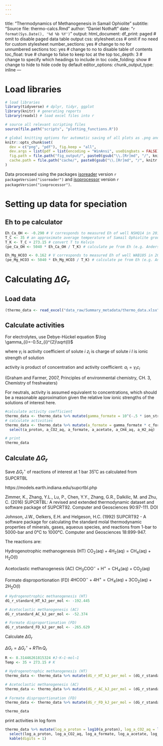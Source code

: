 ```yaml
---
---
---
```

title: "Thermodynamics of Methanogenesis in Samail Ophiolite"
subtitle: "Source file: thermo-calcs.Rmd"
author: "Daniel Nothaft"
date: "`r format(Sys.Date(), '%d %b %Y')`"
output:
  html_document: 
    df_print: paged # omit to disable paged data table output
    css: stylesheet.css # omit if no need for custom stylesheet
    number_sections: yes # change to no for unnumbered sections
    toc: yes # change to no to disable table of contents
    toc_float: true # change to false to keep toc at the top
    toc_depth: 3 # change to specify which headings to include in toc
    code_folding: show # change to hide to hide code by default
editor_options:
  chunk_output_type: inline
---

# Load libraries

```r
# load libraries
library(tidyverse) # dplyr, tidyr, ggplot
library(knitr) # generating reports
library(readxl) # load excel files into r

# source all relevant scripting files
source(file.path("scripts", "plotting_functions.R"))

# global knitting options for automatic saving of all plots as .png and .pdf
knitr::opts_chunk$set(
  dev = c("png", "pdf"), fig.keep = "all",
  dev.args = list(pdf = list(encoding = "WinAnsi", useDingbats = FALSE)),
  fig.path = file.path("fig_output/", paste0(gsub("\\.[Rr]md", "/", knitr::current_input()))),
  cache.path = file.path("cache/", paste0(gsub("\\.[Rr]md", "/", knitr::current_input())))
)
```

Data processed using the packages [isoreader](http://isoreader.kopflab.org) version `r packageVersion("isoreader")` and [isoprocessor](http://isoprocessor.kopflab.org/) version `r packageVersion("isoprocessor")`.

# Setting up data for speciation
## Eh to pe calculator
```r
Eh_Ca_OH <- -0.290 # V corresponds to measured Eh of well NSHQ14 in 2019
T_C <- 35 # an approximate average temperature of Samail Ophiolite groundwaters
T_K <- T_C + 273.15 # convert T to Kelvin
(pe_Ca_OH <- 5040 * Eh_Ca_OH / T_K) # calculate pe from Eh (e.g. Anderson, 2005 "Thermodynamics of natural systems")

Eh_Mg_HCO3 <- 0.162 # V corresponds to measured Eh of well WAB105 in 2018
(pe_Mg_HCO3 <- 5040 * Eh_Mg_HCO3 / T_K) # calculate pe from Eh (e.g. Anderson, 2005 "Thermodynamics of natural systems")
```

# Calculating $\Delta G_r$
## Load data
```r
(thermo_data <- read_excel("data_raw/Summary_metadata/thermo_data.xlsx"))
```
## Calculate activities

For electrolytes, use Debye-Hückel equation
$\log \gamma_{i}=-0.5z_{i}^{2}\sqrt{I}$

where
$\gamma_{i}$ is activity coefficient of solute $i$
$z_{i}$ is charge of solute $i$
$I$ is ionic strength of solution

activity is product of concentration and activity coefficient:
$a_i=\gamma_{i}c_{i}$

(Graham and Farmer, 2007, Principles of environmental chemistry, CH. 3, Chemistry of freshwaters)

For neutrals, activity is assumed equivalent to concentrations, which should be a reasonable approximation given the relative low ionic strengths of the solutions of interest here.
```r
#calculate activity coefficient
thermo_data <- thermo_data %>% mutate(gamma_formate = 10^(-.5 * ion_strength_mol_per_kgw^(1/2)), gamma_acetate = 10^(-.5 * ion_strength_mol_per_kgw^(1/2)))
# calculate activities
thermo_data <- thermo_data %>% mutate(a_formate = gamma_formate * c_formate_molal, a_acetate = gamma_acetate * c_acetate_molal, a_CH4_aq = c_CH4_aq_molal, a_H2_aq = c_H2_aq_molal) %>% 
  select(a_proton, a_CO2_aq, a_formate, a_acetate, a_CH4_aq, a_H2_aq)

# print
thermo_data
```

## Calculate $\Delta G_r$

Save $\Delta G_r^\circ$ of reactions of interest at 1 bar 35˚C as calculated from SUPCRTBL

https://models.earth.indiana.edu/supcrtbl.php

Zimmer, K., Zhang, Y.L., Lu, P., Chen, Y.Y., Zhang, G.R., Dalkilic, M. and Zhu, C. (2016) SUPCRTBL: A revised and extended thermodynamic dataset and software package of SUPCRT92. Computer and Geosciences 90:97-111. DOI

Johnson, J.W., Oelkers, E.H. and Helgeson, H.C. (1992) SUPCRT92 - A software package for calculating the standard molal thermodynamic properties of minerals, gases, aqueous species, and reactions from 1-bar to 5000-bar and 0°C to 1000°C. Computer and Geosciences 18:899-947.

The reactions are:

Hydrogenotrophic methanogenesis (HT)
$\text{CO}_2\text{(aq)}+4\text{H}_2\text{(aq)}=\text{CH}_4\text{(aq)}+\text{H}_2\text{O}\text{(l)}$

Acetoclastic methanogenesis (AC)
$\text{CH}_3\text{COO}^{-}+\text{H}^+=\text{CH}_4\text{(aq)}+\text{CO}_2\text{(aq)}$

Formate disproportionation (FD)
$4\text{HCOO}^{-}+4\text{H}^+=\text{CH}_4\text{(aq)}+3\text{CO}_2\text{(aq)}+2\text{H}_2\text{O}\text{(l)}$

```r
# Hydrogenotrophic methanogenesis (HT)
dG_r_standard_HT_kJ_per_mol <- -192.445

# Acetoclastic methanogenesis (AC)
dG_r_standard_AC_kJ_per_mol <- -52.374

# Formate disproportionation (FD)
dG_r_standard_FD_kJ_per_mol <- -265.629
```

Calculate $\Delta G_r$

$\Delta G_r=\Delta G_r^\circ+RT\ln Q_r$
```r
R <- 8.31446261815324 #J⋅K−1⋅mol−1
Temp <- 35 + 273.15 # K

# Hydrogenotrophic methanogenesis (HT)
thermo_data <- thermo_data %>% mutate(dG_r_HT_kJ_per_mol = (dG_r_standard_HT_kJ_per_mol * 1e3 + R * Temp * log(a_CH4_aq * a_CO2_aq^(-1) * a_H2_aq^(-4)))*1e-3)

# Acetoclastic methanogenesis (AC)
thermo_data <- thermo_data %>% mutate(dG_r_AC_kJ_per_mol = (dG_r_standard_AC_kJ_per_mol * 1e3 + R * Temp * log(a_CH4_aq * a_CO2_aq * a_formate^(1) * a_proton^(-1)))*1e-3)
 
# Formate disproportionation (FD)
thermo_data <- thermo_data %>% mutate(dG_r_FD_kJ_per_mol = (dG_r_standard_FD_kJ_per_mol * 1e3 + R * Temp * log(a_CH4_aq * a_CO2_aq^(3) * a_formate^{-4} * a_proton^{-4}))*1e-3)

thermo_data
```
print activities in log form
```r
thermo_data %>% mutate(log_a_proton = log10(a_proton), log_a_CO2_aq = log10(a_CO2_aq), log_a_formate = log10(a_formate), log_a_acetate = log10(a_acetate), log_a_CH4_aq = log10(a_CH4_aq), log_a_H2_aq = log10(a_H2_aq)) %>% 
  select(log_a_proton, log_a_CO2_aq, log_a_formate, log_a_acetate, log_a_CH4_aq, log_a_H2_aq, dG_r_HT_kJ_per_mol, dG_r_AC_kJ_per_mol, dG_r_FD_kJ_per_mol) %>% 
  kable(digits = 1)
```




